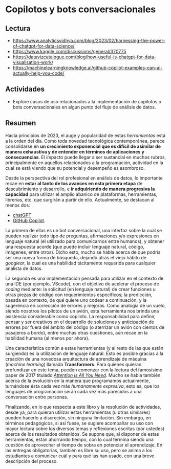 # Copilotos y bots conversacionales

## Lectura

- <https://www.analyticsvidhya.com/blog/2023/02/harnessing-the-power-of-chatgpt-for-data-science/>
- <https://www.kaggle.com/discussions/general/370775>
- <https://datavizcatalogue.com/blog/how-useful-is-chatgpt-for-data-visualisation-work/>
- <https://machinelearningknowledge.ai/github-copilot-examples-can-ai-actually-help-you-code/>

## Actividades

- Explore casos de uso relacionados a la implementación de copilotos o bots conversacionales en algún punto del flujo de análisis de datos.

## Resumen

Hacia principios de 2023, el auge y popularidad de estas _herramientas_ está a la orden del día. Como toda novedad tecnológica contemporánea, parece consolidarse en **un crecimiento exponencial que es difícil de asimilar de manera exhaustiva y de entender en términos de aplicaciones y consecuencias**. El impacto puede llegar a ser sustancial en muchos rubros, principalmente en aquellos relacionados a la programación, actividad en la cual se está viendo que su potencial y desempeño es asombroso.

Desde la perspectiva del rol profesional en análisis de datos, lo importante recae en **estar al tanto de los avances en esta primera etapa** de descubrimiento y desarrollo, e **ir adquiriendo de manera progresiva la capacidad** para utilizar el amplio abanico de plataformas, herramientas, librerías, etc. que surgirán a partir de ello. Actualmente, se destacan al menos dos: 

- [chatGPT](https://chat.openai.com/)
- [GitHub Copilot](https://github.com/features/copilot).

La primera de ellas es un bot conversacional, una interfaz sobre la cual se pueden realizar todo tipo de preguntas, afirmaciones y/o expresiones en lenguaje natural (el utilizado para comunicarnos entre humanos), y obtener una respuesta acorde (que puede incluir lenguaje natural, código, imágenes, entre otros). Dicho esto, mucho se habla acerca de que podría ser una nueva forma de búsqueda, dejando atrás el viejo hábito de _googlear_, la cual es una habilidad tácitamente requerida para cualquier analista de datos. 

La segunda es una implementación pensada para utilizar en el contexto de una IDE (por ejemplo, VScode), con el objetivo de acelerar el proceso de _coding_ mediante: la solicitud (en lenguaje natural) de crear funciones u otras piezas de código con requerimientos específicos; la predicción, basada en contexto, de qué quiere uno codear a continuación; y la sugerencia en corrección de errores y mejoras. Como analogía de un vuelo, siendo nosotros los pilotos de un avión, esta herramienta nos brinda una asistencia considerable como copiloto. La responsabilidad para definir, pensar y ser creativos en el desarrollo de soluciones y anticipación de errores por fuera del ámbito del código (o aterrizar un avión con cientos de pasajeros a bordo), entre muchas otras cuestiones, aún recae en la habilidad humana (al menos por ahora).

Una característica común a estas herramientas (y al resto de las que están surgiendo) es la utilización de lenguaje natural. Esto es posible gracias a la creación de una novedosa arquitectura de aprendizaje de máquina (_machine learning_) llamada **Transformers**. Para quienes quieran profundizar en este tema, pueden comenzar con la lectura del famosísimo paper de 2017 titulado [_Attention Is All You Need_](https://arxiv.org/pdf/1706.03762.pdf). Mucho se habla también acerca de la evolución en la manera que programamos actualmente, turnándose ésta cada vez más _humanamente expresiva_, esto es, que los lenguajes de programación serán cada vez más parecidos a una conversación entre personas.

Finalizando, en lo que respecta a este libro y la resolución de actividades, desde ya, para quieran utilizar estas herramientas (u otras similares) pueden hacerlo a discreción, sin ninguna limitación. Sin embargo, en términos pedagógicos, si así fuese, se sugiere acompañar su uso con mayor lectura sobre los diversos temas y reflexiones escritas (por ustedes) acerca de los resultados obtenidos. Se supone que, al disponer de estas herramientas, están ahorrando tiempo, con lo cual termina siendo una cuestión de aprovechar el tiempo de sobra en potenciar el aprendizaje. En las entregas obligatorias, también es libre su uso, pero se anima a los estudiantes a comunicar cuál y para qué las han usado, con una breve descripción del proceso.




